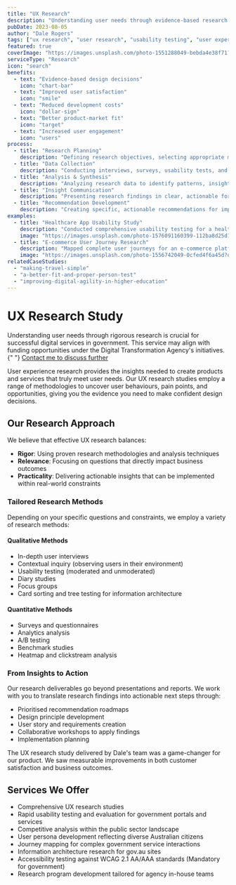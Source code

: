 ```yaml
---
title: "UX Research"
description: "Understanding user needs through evidence-based research methods"
pubDate: 2023-08-05
author: "Dale Rogers"
tags: ["ux research", "user research", "usability testing", "user experience"]
featured: true
coverImage: "https://images.unsplash.com/photo-1551288049-bebda4e38f71?q=80&w=2070&auto=format&fit=crop"
serviceType: "Research"
icon: "search"
benefits:
  - text: "Evidence-based design decisions"
    icon: "chart-bar"
  - text: "Improved user satisfaction"
    icon: "smile"
  - text: "Reduced development costs"
    icon: "dollar-sign"
  - text: "Better product-market fit"
    icon: "target"
  - text: "Increased user engagement"
    icon: "users"
process:
  - title: "Research Planning"
    description: "Defining research objectives, selecting appropriate methods, and creating a comprehensive research plan aligned with project goals."
  - title: "Data Collection"
    description: "Conducting interviews, surveys, usability tests, and other research activities to gather comprehensive user insights."
  - title: "Analysis & Synthesis"
    description: "Analyzing research data to identify patterns, insights, and opportunities for improving the user experience."
  - title: "Insight Communication"
    description: "Presenting research findings in clear, actionable formats that inform design decisions and stakeholder understanding."
  - title: "Recommendation Development"
    description: "Creating specific, actionable recommendations for improving the user experience based on research insights."
examples:
  - title: "Healthcare App Usability Study"
    description: "Conducted comprehensive usability testing for a healthcare application, identifying key pain points and improving user satisfaction by 40%."
    image: "https://images.unsplash.com/photo-1576091160399-112ba8d25d1f?q=80&w=2070&auto=format&fit=crop"
  - title: "E-commerce User Journey Research"
    description: "Mapped complete user journeys for an e-commerce platform, revealing opportunities that increased conversion rates by 25%."
    image: "https://images.unsplash.com/photo-1556742049-0cfed4f6a45d?q=80&w=2070&auto=format&fit=crop"
relatedCaseStudies:
  - "making-travel-simple"
  - "a-better-fit-and-proper-person-test"
  - "improving-digital-agility-in-higher-education"
---
```



# UX Research Study

<UserCallout type="tip">
  Understanding user needs through rigorous research is crucial for successful
  digital services in government. This service may align with funding
  opportunities under the Digital Transformation Agency's initiatives.{" "}
  <a
    href="/contact"
    class="font-semibold underline hover:text-green-700 dark:hover:text-green-300"
  >
    Contact me to discuss further
  </a>
</UserCallout>

<Metric
  value="High Impact"
  label="Reduction in service access barriers"
  icon="check-circle"
/>

User experience research provides the insights needed to create products and services that truly meet user needs. Our UX research studies employ a range of methodologies to uncover user behaviours, pain points, and opportunities, giving you the evidence you need to make confident design decisions.

## Our Research Approach

We believe that effective UX research balances:

- **Rigor**: Using proven research methodologies and analysis techniques
- **Relevance**: Focusing on questions that directly impact business outcomes
- **Practicality**: Delivering actionable insights that can be implemented within real-world constraints

### Tailored Research Methods

Depending on your specific questions and constraints, we employ a variety of research methods:

#### Qualitative Methods

- In-depth user interviews
- Contextual inquiry (observing users in their environment)
- Usability testing (moderated and unmoderated)
- Diary studies
- Focus groups
- Card sorting and tree testing for information architecture

#### Quantitative Methods

- Surveys and questionnaires
- Analytics analysis
- A/B testing
- Benchmark studies
- Heatmap and clickstream analysis

<Metric value="Improved" label="User task success rates" icon="check-circle" />

### From Insights to Action

Our research deliverables go beyond presentations and reports. We work with you to translate research findings into actionable next steps through:

- Prioritised recommendation roadmaps
- Design principle development
- User story and requirements creation
- Collaborative workshops to apply findings
- Implementation planning

<Testimonial author="Senior Executive" role="Commonwealth Government Agency">
  The UX research study delivered by Dale's team was a game-changer for our
  product. We saw measurable improvements in both customer satisfaction and
  business outcomes.
</Testimonial>

## Services We Offer

- Comprehensive UX research studies
- Rapid usability testing and evaluation for government portals and services
- Competitive analysis within the public sector landscape
- User persona development reflecting diverse Australian citizens
- Journey mapping for complex government service interactions
- Information architecture research for gov.au sites
- Accessibility testing against WCAG 2.1 AA/AAA standards (Mandatory for government)
- Research program development tailored for agency in-house teams

<Metric
  value="+ WCAG AA"
  label="Compliance & accessibility improvements"
  icon="flag"
  class="text-primary"
/>
